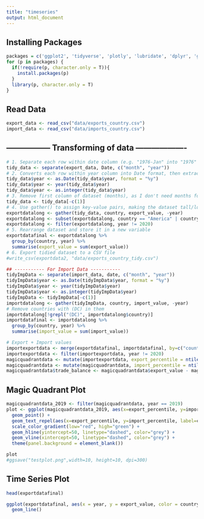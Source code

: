 ```yaml
---
title: "timeseries"
output: html_document
---
```


## Installing Packages

```r
packages = c('ggplot2', 'tidyverse', 'plotly', 'lubridate', 'dplyr', 'ggrepel')
for (p in packages) {
  if(!require(p, character.only = T)){
    install.packages(p)
  }
  library(p, character.only = T)
}
```

## Read Data

```r
export_data <- read_csv("data/exports_country.csv")
import_data <- read_csv("data/imports_country.csv")
```

## ----------------- Transforming of data -------------------

```r
# 1. Separate each row within date column (e.g. "1976-Jan" into "1976" and "Jan")
tidy_data <- separate(export_data, Date, c("month", "year"))
# 2. Converts each row within year column into Date format, then extract Year out of Date, then convert it to int
tidy_data$year <- as.Date(tidy_data$year, format = "%y")
tidy_data$year <- year(tidy_data$year)
tidy_data$year <- as.integer(tidy_data$year)
# 3. Remove first column of dataset (months), as I don't need months for time series
tidy_data <- tidy_data[-c(1)]
# 4. Use gather() to assign key-value pairs, making the dataset tall/long instead of wide
exportdatalong <- gather(tidy_data, country, export_value, -year)
exportdatalong <- subset(exportdatalong, country == "America" | country == "China")
exportdatalong <- filter(exportdatalong, year != 2020)
# 5. Rearrange dataset and store it in a new variable
exportdatafinal <- exportdatalong %>%
  group_by(country, year) %>%
  summarise(export_value = sum(export_value))
# 6. Export tidied dataset to a CSV file
#write_csv(exportdata2, "data/exports_country_tidy.csv")
```

```r
## ----------- For Import Data -----------
tidyImpData <- separate(import_data, date, c("month", "year"))
tidyImpData$year <- as.Date(tidyImpData$year, format = "%y")
tidyImpData$year <- year(tidyImpData$year)
tidyImpData$year <- as.integer(tidyImpData$year)
tidyImpData <- tidyImpData[-c(1)]
importdatalong <- gather(tidyImpData, country, import_value, -year)
# Remove countries with (DC) in them
importdatalong[!grepl("(DC)", importdatalong$country)]
importdatafinal <- importdatalong %>%
  group_by(country, year) %>%
  summarise(import_value = sum(import_value))
```

```r
# Export + Import values
importexportdata <- merge(exportdatafinal, importdatafinal, by=c("country","year"))
importexportdata <- filter(importexportdata, year != 2020)
magicquadrantdata <- mutate(importexportdata, export_percentile = ntile(importexportdata$export_value,100))
magicquadrantdata <- mutate(magicquadrantdata, import_percentile = ntile(importexportdata$import_value,100))
magicquadrantdata$trade_balance <- magicquadrantdata$export_value - magicquadrantdata$import_value
```

## Magic Quadrant Plot

```r
magicquadrantdata_2019 <- filter(magicquadrantdata, year == 2019)
plot <- ggplot(magicquadrantdata_2019, aes(x=export_percentile, y=import_percentile, color=trade_balance)) +
  geom_point() +
  geom_text_repel(aes(x=export_percentile, y=import_percentile, label=country)) +
  scale_color_gradient(low="red", high="green") +
  geom_hline(yintercept=50, linetype="dashed", color="grey") +
  geom_vline(xintercept=50, linetype="dashed", color="grey") +
  theme(panel.background = element_blank())

plot
#ggsave("testplot.png",width=10, height=10, dpi=300)
```

## Time Series Plot

```r
head(exportdatafinal)

ggplot(exportdatafinal, aes(x = year, y = export_value, color = country)) +
  geom_line()
```

